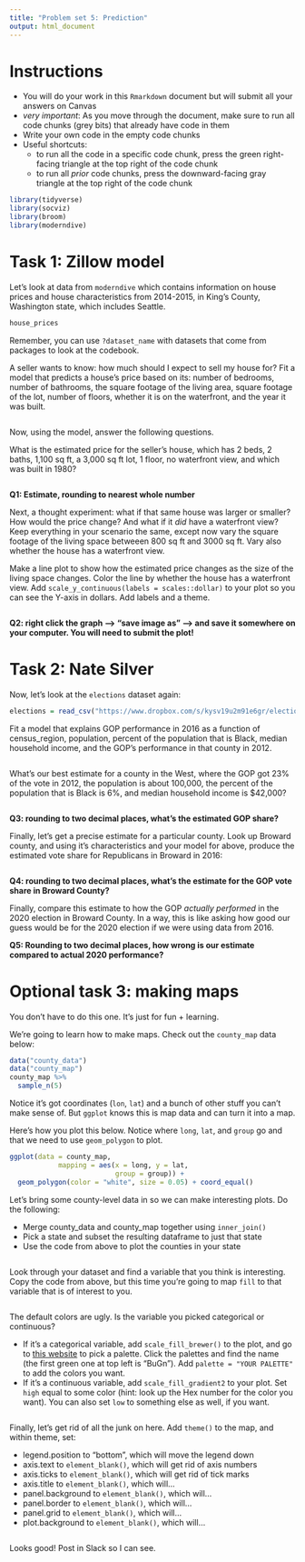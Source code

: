 ```yaml
---
title: "Problem set 5: Prediction"
output: html_document
---
```



# Instructions


- You will do your work in this `Rmarkdown` document but will submit all your answers on Canvas
- *very important*: As you move through the document, make sure to run all code chunks (grey bits) that already have code in them
- Write your own code in the empty code chunks
- Useful shortcuts: 
    - to run all the code in a specific code chunk, press the green right-facing triangle at the top right of the code chunk
    - to run all *prior* code chunks, press the downward-facing gray triangle at the top right of the code chunk



```r
library(tidyverse)
library(socviz)
library(broom)
library(moderndive)
```



# Task 1: Zillow model


Let's look at data from `moderndive` which contains information on house prices and house characteristics from 2014-2015, in King's County, Washington state, which includes Seattle. 

```r
house_prices
```

Remember, you can use `?dataset_name` with datasets that come from packages to look at the codebook.


A seller wants to know: how much should I expect to sell my house for? Fit a model that predicts a house's price based on its: number of bedrooms, number of bathrooms, the square footage of the living area, square footage of the lot, number of floors, whether it is on the waterfront, and the year it was built. 

```r


```


Now, using the model, answer the following questions. 

What is the estimated price for the seller's house, which has 2 beds, 2 baths, 1,100 sq ft, a 3,000 sq ft lot, 1 floor, no waterfront view, and which was built in 1980? 

```r


```

**Q1: Estimate, rounding to nearest whole number**


Next, a thought experiment: what if that same house was larger or smaller? How would the price change? And what if it *did* have a waterfront view? Keep everything in your scenario the same, except now vary the square footage of the living space betweeen 800 sq ft and 3000 sq ft. Vary also whether the house has a waterfront view. 

Make a line plot to show how the estimated price changes as the size of the living space changes. Color the line by whether the house has a waterfront view. Add `scale_y_continuous(labels = scales::dollar)` to your plot so you can see the Y-axis in dollars. Add labels and a theme. 

```r


```

**Q2: right click the graph --> "save image as" --> and save it somewhere on your computer. You will need to submit the plot!**



# Task 2: Nate Silver


Now, let's look at the `elections` dataset again:

```r
elections = read_csv("https://www.dropbox.com/s/kysv19u2m91e6gr/elections.csv?dl=1")
```

Fit a model that explains GOP performance in 2016 as a function of census_region, population, percent of the population that is Black, median household income, and the GOP's performance in that county in 2012. 

```r


```


What's our best estimate for a county in the West, where the GOP got 23% of the vote in 2012, the population is about 100,000, the percent of the population that is Black is 6%, and median household income is $42,000? 

```r


```

**Q3: rounding to two decimal places, what's the estimated GOP share?**


Finally, let's get a precise estimate for a particular county. Look up Broward county, and using it's characteristics and your model for above, produce the estimated vote share for Republicans in Broward in 2016: 

```r


```

**Q4: rounding to two decimal places, what's the estimate for the GOP vote share in Broward County?**


Finally, compare this estimate to how the GOP *actually performed* in the 2020 election in Broward County. In a way, this is like asking how good our guess would be for the 2020 election if we were using data from 2016. 

**Q5: Rounding to two decimal places, how wrong is our estimate compared to actual 2020 performance?**



# Optional task 3: making maps


You don't have to do this one. It's just for fun + learning. 


We're going to learn how to make maps. Check out the `county_map` data below:

```r
data("county_data")
data("county_map")
county_map %>% 
  sample_n(5)
```

Notice it's got coordinates (`lon`, `lat`) and a bunch of other stuff you can't make sense of. But `ggplot` knows this is map data and can turn it into a map. 


Here's how you plot this below. Notice where `long`, `lat`, and `group` go and that we need to use `geom_polygon` to plot. 


```r
ggplot(data = county_map,
            mapping = aes(x = long, y = lat,
                          group = group)) +
  geom_polygon(color = "white", size = 0.05) + coord_equal()
```



Let's bring some county-level data in so we can make interesting plots. Do the following: 


- Merge county_data and county_map together using `inner_join()`
- Pick a state and subset the resulting dataframe to just that state
- Use the code from above to plot the counties in your state


```r

```



Look through your dataset and find a variable that you think is interesting. Copy the code from above, but this time you're going to map `fill` to that variable that is of interest to you. 


```r


```


The default colors are ugly. Is the variable you picked categorical or continuous? 

- If it's a categorical variable, add `scale_fill_brewer()` to the plot, and go to [this website](http://colorbrewer2.org/#type=sequential&scheme=BuGn&n=3) to pick a palette. Click the palettes and find the name (the first green one at top left is "BuGn"). Add `palette = "YOUR PALETTE"` to add the colors you want. 
- If it's a continuous variable, add `scale_fill_gradient2` to your plot. Set `high` equal to some color (hint: look up the Hex number for the color you want). You can also set `low` to something else as well, if you want. 


```r

```


Finally, let's get rid of all the junk on here. Add `theme()` to the map, and within theme, set:

- legend.position to "bottom", which will move the legend down
- axis.text to `element_blank()`, which will get rid of axis numbers
- axis.ticks to `element_blank()`, which will get rid of tick marks
- axis.title to `element_blank()`, which will...
- panel.background to `element_blank()`, which will...
- panel.border to `element_blank()`, which will...
- panel.grid to `element_blank()`, which will...
- plot.background to `element_blank()`, which will...



```r

```


Looks good! Post in Slack so I can see. 
